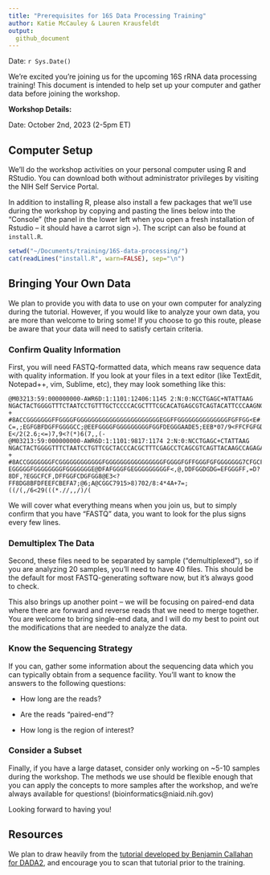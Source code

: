 ```yaml
---
title: "Prerequisites for 16S Data Processing Training"
author: Katie McCauley & Lauren Krausfeldt
output: 
  github_document
---
```


Date: `r Sys.Date()`

We're excited you're joining us for the upcoming 16S rRNA data processing training! This document is intended to help set up your computer and gather data before joining the workshop.

**Workshop Details:**

Date: October 2nd, 2023 (2-5pm ET)



## Computer Setup

We'll do the workshop activities on your personal computer using R and RStudio. You can download both without administrator privileges by visiting the NIH Self Service Portal.

In addition to installing R, please also install a few packages that we'll use during the workshop by copying and pasting the lines below into the "Console" (the panel in the lower left when you open a fresh installation of Rstudio -- it should have a carrot sign `>`). The script can also be found at `install.R`.

```r
setwd("~/Documents/training/16S-data-processing/")
cat(readLines("install.R", warn=FALSE), sep="\n")
```

## Bringing Your Own Data

We plan to provide you with data to use on your own computer for analyzing during the tutorial. However, if you would like to analyze your own data, you are more than welcome to bring some! If you choose to go this route, please be aware that your data will need to satisfy certain criteria.

### Confirm Quality Information

First, you will need FASTQ-formatted data, which means raw sequence data with quality information. If you look at your files in a text editor (like TextEdit, Notepad++, vim, Sublime, etc), they may look something like this:

```
@M03213:59:000000000-AWR6D:1:1101:12406:1145 2:N:0:NCCTGAGC+NTATTAAG
NGACTACTGGGGTTTCTAATCCTGTTTGCTCCCCACGCTTTCGCACATGAGCGTCAGTACATTCCCAAGNGGCTGCCTTCGCCTTCGGTATTCCTCCACATCTCTACGCNTTTCACCGCTACACGTGGAATTCTACCCCTCCCTAAAGTACTCTAGATTCCCAGTCTGAAATGCAATTCCCAGGTTAAGCCCGGGGCTTTCACACCTCACTTAAAAATCCGCCTGCGTGCCCTTTACGCCCAGTTATTCCGATTAACGCT
+
#8ACCGGGGGGGFFGGGGFGGGGGGGGGGGGGGGGGGGGGGGEGGFFGGGGGGGGGGGGGGFGFFGG<E#:BFFGGGFGGGGGCGGFEFGFFGGGGG<CFFCFGGGGGG#99@FFGGEGBGGFGGF8CFFFEFGGG<=9DC>DDGGD?C=,;EGFGBFDGFFGGGGCC;@EEFGGGGFGGGGGGGGGFGGFDEGGGAADE5;EEB*07/9<FFCFGFGD@=@EDFF>7>9;C?E</2(2.6;<=)7,9<?(*)6(7,,(-
@M03213:59:000000000-AWR6D:1:1101:9817:1174 2:N:0:NCCTGAGC+CTATTAAG
NGACTACTGGGGTTTCTAATCCTGTTCGCTACCCACGCTTTCGAGCCTCAGCGTCAGTTACAAGCCAGAGAGCCGCTTTCGCCACAGGTGTTCCTCCATATATCTACGCATTTCACCGCTACACATGGAATTCCACTCTCCCCTCTTGCACTCAAGTTAAACAGTTTCCAAAGCAAACTATGGTTGAGCCACAGCCTTTGACTTCAGACTTATCTAACCGCCTGCGCTCGCTTTCCGCCCACTAAATCCGTATAACTCTCG
+
#8ACCGGGGGGGFCGGGGGGGGGGGGFGGGGGGGGGGGGGGGGFGGGGFGFFGGGFGFGGGGGGG7CFGCFFGGGGBEGGGGGGGG?EGGGGGFGGGGGGGGFGGGGGGGE@DFAFGGGFGEGGGGGGGGGF<,@,DDFGGDGDG=EFGGGFF,=D?8DF,?EGGCFCF,DFFGGFCDGFGG8@E3<?FF8DG8BFDFEEFCBEFA7;@6;A@CGGC7915>8)702/8:4*4A+7=;((/(,/6<29(((*.//,,/)/(
```

We will cover what everything means when you join us, but to simply confirm that you have "FASTQ" data, you want to look for the plus signs every few lines.

### Demultiplex The Data

Second, these files need to be separated by sample ("demultiplexed"), so if you are analyzing 20 samples, you'll need to have 40 files. This should be the default for most FASTQ-generating software now, but it's always good to check.

This also brings up another point -- we will be focusing on paired-end data where there are forward and reverse reads that we need to merge together. You are welcome to bring single-end data, and I will do my best to point out the modifications that are needed to analyze the data.

### Know the Sequencing Strategy

If you can, gather some information about the sequencing data which you can typically obtain from a sequence facility. You'll want to know the answers to the following questions:

- How long are the reads?

- Are the reads "paired-end"?

- How long is the region of interest?

### Consider a Subset

Finally, if you have a large dataset, consider only working on ~5-10 samples during the workshop. The methods we use should be flexible enough that you can apply the concepts to more samples after the workshop, and we're always available for questions! (bioinformatics@niaid.nih.gov)

Looking forward to having you!

## Resources

We plan to draw heavily from the [tutorial developed by Benjamin Callahan for DADA2](https://benjjneb.github.io/dada2/tutorial.html), and encourage you to scan that tutorial prior to the training.